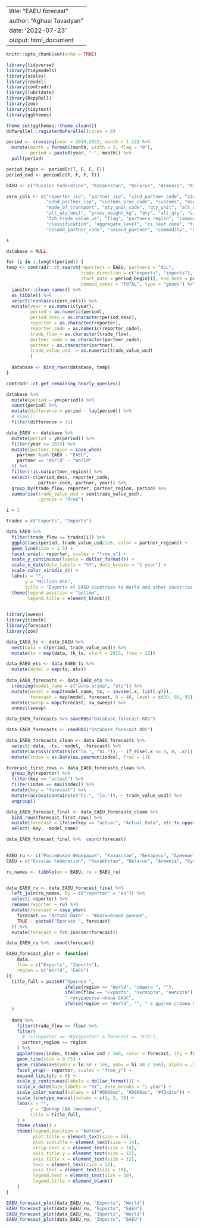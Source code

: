----
title: "EAEU forecast"
author: "Aghasi Tavadyan"
date: '2022-07-23'
output: html_document
---

```{r setup, include=FALSE}
knitr::opts_chunk$set(echo = TRUE)
```

```{r libraries}
library(tidyverse)
library(tidymodels)
library(scales)
library(readxl)
library(comtradr)
library(lubridate)
library(RcppRoll)
library(zoo)
library(tidytext)
library(ggthemes)

theme_set(ggthemes::theme_clean())
doParallel::registerDoParallel(cores = 8)
```

```{r downloading_and_cleaning_data}

period <- crossing(year = 2010:2022, month = 1:12) %>% 
  mutate(month = formatC(month, width = 2, flag = "0"),
         period = paste0(year, "-", month)) %>% 
  pull(period)

period_begin <- period[c(T, F, F, F)]
period_end <- period[c(F, F, F, T)]

EAEU <- c("Russian Federation", "Kazakhstan", "Belarus", "Armenia", "Kyrgyzstan")

zero_cols <- c("reporter_iso", "partner_iso", "x2nd_partner_code", "x2nd_partner",
               "x2nd_partner_iso", "customs_proc_code", "customs", "mode_of_transport_code",
               "mode_of_transport", "qty_unit_code", "qty_unit", "alt_qty_unit_code",
               "alt_qty_unit", "gross_weight_kg", "qty", "alt_qty", "cif_trade_value_us",
               "fob_trade_value_us", "flag", "partners_region", "commodity_type", "x5_6", "x3_4", "x1_2",
               "classification", "aggregate_level", "is_leaf_code", "trade_flow_code",
               "second_partner_code", "second_partner", "commodity", "netweight_kg")

s

database = NULL

for (i in 1:length(period)) {
temp <- comtradr::ct_search(reporters = EAEU, partners = "ALL",
                            trade_direction = c("exports", "imports"), freq = "monthly",
                            start_date = period_begin[i], end_date = period_end[i],
                            commod_codes = "TOTAL", type = "goods") %>% 
  janitor::clean_names() %>% 
  as_tibble() %>% 
  select(!contains(zero_cols)) %>% 
  mutate(year = as.numeric(year),
         period = as.numeric(period),
         period_desc = as.character(period_desc),
         reporter = as.character(reporter),
         reporter_code = as.numeric(reporter_code),
         trade_flow = as.character(trade_flow),
         partner_code = as.character(partner_code),
         partner = as.character(partner),
         trade_value_usd  = as.numeric(trade_value_usd)
         )
  
  database <- bind_rows(database, temp)
}

comtradr::ct_get_remaining_hourly_queries()
```


```{r test_of_data_complition}
database %>% 
  mutate(period = ym(period)) %>% 
  count(period) %>%
  mutate(difference = period - lag(period)) %>%
  # view()
  filter(difference > 31)
```


```{r final_dataset}
data_EAEU <- database %>% 
  mutate(period = ym(period)) %>% 
  filter(year >= 2015) %>%  
  mutate(partner_region = case_when(
    partner %in% EAEU ~ "EAEU",
    partner == "World" ~ "World"
  )) %>%  
  filter(!is.na(partner_region)) %>% 
  select(-c(period_desc, reporter_code,
            partner_code, partner, year)) %>% 
  group_by(trade_flow, reporter, partner_region, period) %>% 
  summarise(trade_value_usd = sum(trade_value_usd),
            .groups = "drop")
```

```{r test_plot}
i = 1

trades = c("Exports", "Imports")

data_EAEU %>% 
  filter(trade_flow == trades[i]) %>% 
  ggplot(aes(period, trade_value_usd/1e6, color = partner_region)) +
  geom_line(size = 1.5) +
  facet_wrap(~ reporter, scales = "free_y") +
  scale_y_continuous(labels = dollar_format()) +
  scale_x_date(date_labels = "%Y", date_breaks = "1 year") +
  scale_color_viridis_d() +
  labs(x = "",
       y = "Million USD",
       title = "Exports of EAEU countries to World and other countries of the Union") +
  theme(legend.position = "bottom",
        legend.title = element_blank())
    
```



```{r predictions}
library(sweep)
library(timetk)
library(forecast)
library(zoo)

data_EAEU_ts <- data_EAEU %>% 
  nest(data = c(period, trade_value_usd)) %>% 
  mutate(ts = map(data, tk_ts, start = 2015, freq = 12))

data_EAEU_ets <- data_EAEU_ts %>%
  mutate(model = map(ts, ets))
 
data_EAEU_forecasts <- data_EAEU_ets %>%
  crossing(model_name = c("auto.arima", "ets")) %>%
  mutate(model = map2(model_name, ts, ~ invoke(.x, list(.y))),
         forecast = map(model, forecast, h = 48, level = c(50, 80, 95))) %>%
  mutate(sweep = map(forecast, sw_sweep)) %>% 
  unnest(sweep)

data_EAEU_forecasts %>% saveRDS("Database_forecast.RDS")

```

```{r}

data_EAEU_forecasts <- readRDS("Database_forecast.RDS")

data_EAEU_forecasts_clean <- data_EAEU_forecasts %>% 
  select(-data, -ts, -model, -forecast) %>%
  mutate(across(contains(c("lo.", "hi.")), ~ if_else(.x <= 0, 0, .x))) %>% 
  mutate(index = as.Date(as.yearmon(index), frac = 1))

forecast_first_rows <- data_EAEU_forecasts_clean %>%  
  group_by(reporter) %>% 
  filter(key == "actual") %>% 
  filter(index == max(index)) %>% 
  mutate(key = "forecast") %>% 
  mutate(across(contains(c("hi.", "lo.")), ~ trade_value_usd)) %>% 
  ungroup()

data_EAEU_forecast_final <- data_EAEU_forecasts_clean %>% 
  bind_rows(forecast_first_rows) %>% 
  mutate(forecast = ifelse(key == "actual", "Actual Data", str_to_upper(model_name))) %>% 
  select(-key, -model_name)

data_EAEU_forecast_final %>%  count(forecast)
    
```


```{r}
EAEU_ru <- c("Российская Федерация", "Казахстан", "Беларусь", "Армения", "Киргизия")
EAEU = c("Russian Federation", "Kazakhstan", "Belarus", "Armenia", "Kyrgyzstan")

ru_names <- tibble(en = EAEU, ru = EAEU_ru)


data_EAEU_ru <- data_EAEU_forecast_final %>%
  left_join(ru_names, by = c("reporter" = "en")) %>% 
  select(-reporter) %>% 
  rename(reporter = ru) %>% 
  mutate(forecast = case_when(
    forecast == "Actual Data" ~ "Фактические данные",
    TRUE ~ paste0("Прогноз ", forecast)
  )) %>% 
  mutate(forecast = fct_inorder(forecast))

data_EAEU_ru %>%  count(forecast)
```


```{r final_plot_function}
EAEU_forecast_plot <- function(
    data,
    flow = c("Exports", "Imports"),
    region = c("World", "EAEU")
){
  title_full = paste0("Прогноз ",
                      ifelse(region == "World", "общего ", ""),
                      ifelse(flow == "Exports", "экспорта", "импорта"),
                      " государства-члена ЕАЭС",
                      ifelse(region == "World", "", " в другие страны Союза")
  )
  
  data %>%
    filter(trade_flow == flow) %>% 
    filter(
      # !c(reporter == "Kyrgyzstan" & forecast == "ETS"),
      partner_region == region
    ) %>% 
    ggplot(aes(index, trade_value_usd / 1e6, color = forecast, lty = forecast)) +
    geom_line(size = 0.75) +
    geom_ribbon(aes(ymin = lo.50 / 1e6, ymax = hi.50 / 1e6), alpha = .5) +
    facet_wrap(~ reporter, scales = "free_y") +
    expand_limits(y = 0) +
    scale_y_continuous(labels = dollar_format()) +
    scale_x_date(date_labels = "%Y", date_breaks = "1 year") +
    scale_color_manual(values = c("#0868ac", "#0868ac", "#43a2ca")) +
    scale_linetype_manual(values = c(1, 2, 3)) +
    labs(x = "",
         y = "Доллар США (миллион)",
         title = title_full,
    ) +
    theme_clean() +
    theme(legend.position = "bottom",
          plot.title = element_text(size = 20),
          plot.subtitle = element_text(size = 14),
          strip.text.x = element_text(size = 14),
          axis.title.y = element_text(size = 12),
          axis.title.x = element_text(size = 12),
          text = element_text(size = 12),
          axis.text = element_text(size = 10),
          legend.text = element_text(size = 10),
          legend.title = element_blank()
    )
}
```

```{r forecast_plots}
EAEU_forecast_plot(data_EAEU_ru, "Exports", "World")
EAEU_forecast_plot(data_EAEU_ru, "Exports", "EAEU")
EAEU_forecast_plot(data_EAEU_ru, "Imports", "World")
EAEU_forecast_plot(data_EAEU_ru, "Imports", "EAEU")

```




